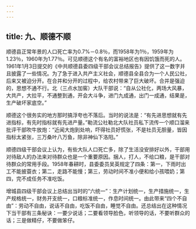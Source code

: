 ```yaml
---
---
---
```

title: 九、顺德不顺
---



顺德县正常年景的人口死亡率为0.7%－0.8％，而1958年为1％，1959年为1.23％，1960年为1.77％。可见顺德这个有名的富裕地区也有因饥饿而死的人。1961年1月3日提交的《中共顺德县委四级干部会议总结报告》提供了这一数字并且披露了一些情况。为了急于进入共产主义社会，顺德县全县合为一个人民公社，后来又被迫分开。在合并和分开的过程中，给农村带来了巨大破坏。合并是强迫的，思想不通不行。北（三点水加窖）大队干部说：“自从公社化，两场大风暴，大共产，大拉平，不通整到通，开会大斗争，进门九成通，出门一成通，结果是，生产破坏家底空。”

顺德这个很务实的地方那时搞浮夸也不落后。当时的说法是：“有先进思想就有先进指标，有先时指标就有先进产量。”勒流公社勒北大队社员私下流传一个顺口溜来批评干部吹牛放炮：“近闻大炮到处响，吓得社员好慌张，不是社员无胆量，皆因指标太紧张，三万桑叶八万鱼，除非神仙下洛阳。”

顺德四级干部会议上认为，有些大队人口死亡多，除了生活没安排好以外，干部用对待敌人的办法来对待群众也是一个重要原因。捆人，打人，不给口粮，是干部对待群众的常用手段。1958年春耕时，县委委员吴英规定了四条：第一，下雨时出工不能披蓑衣；第二，走路不能慢；第三，劳动时间不准小便和给小孩喂奶；第四，完不成任务不准吃饭。

增城县四级干部会议上总结出当时的“六统一”：生产计划统一，生产措施统一，生产规格统一，财务开支统一，口粮标准统一，作息时间统一。由此带来“四个不自由”：劳动不自由，说话不自由，吃饭不自由，睡觉不自由。还总结出在这种情况下当干部有三条秘诀：一要少说话；二要看领导脸色，听领导的话，不要听群众的话；三是做精仔，不要做笨仔。
